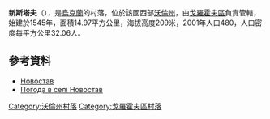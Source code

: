 {{coord|50|26|59|N|25|4|57|E|scale:30000|display=title}}

'''新斯塔夫'''（{{lang-uk|Новостав}}），是[[烏克蘭|烏克蘭]]的村落，位於該國西部[[沃倫州|沃倫州]]，由[[戈羅霍夫區|戈羅霍夫區]]負責管轄，始建於1545年，面積14.97平方公里，海拔高度209米，2001年人口480，人口密度每平方公里32.06人。

==參考資料==
* [http://w1.c1.rada.gov.ua/pls/z7503/A005?rdat1=31.03.2014&rf7571=4789 Новостав]
* [http://weather.in.ua/ua/volynskaja/18205 Погода в селі Новостав] {{Wayback|url=http://weather.in.ua/ua/volynskaja/18205 |date=20111219110246 }}

[[Category:沃倫州村落|Category:沃倫州村落]]
[[Category:戈羅霍夫區村落|Category:戈羅霍夫區村落]]


{{Volyn-geo-stub}}